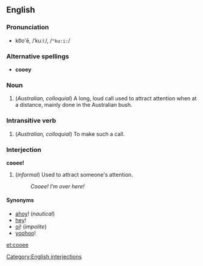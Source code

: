 ==English==
===Pronunciation===
*ko͞o'ē, /ˈkuːiː/, /<tt>"ku:i:</tt>/

===Alternative spellings===
*'''cooey'''

===Noun===
{{en-noun-reg}}

#(''Australian, colloquial'') A long, loud call used to attract attention when at a distance, mainly done in the Australian bush.

===Intransitive verb===
{{en-infl-reg-vowel-e|cooe|e|}}

#(''Australian, colloquial'') To make such a call.

===Interjection===
'''cooee!'''

#(''informal'')<!--also used outside Australia--> Used to attract someone's attention.
#:''Cooee!  I'm over here!''

====Synonyms====
*[[ahoy]]! (''nautical'')
*[[hey]]!
*[[oi]]! (''impolite'')
*[[yoohoo]]!

[[Category:English interjections]]

[[et:cooee]]